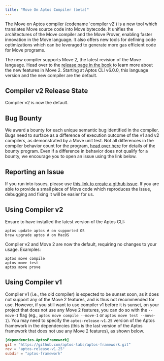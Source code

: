 ```yaml
---
title: "Move On Aptos Compiler (beta)"
---
```


The Move on Aptos compiler (codename 'compiler v2') is a new tool which translates Move source code into Move bytecode. It unifies the architectures of the Move compiler and the Move Prover, enabling faster innovation in the Move language. It also offers new tools for defining code optimizations which can be leveraged to generate more gas efficient code for Move programs.

The new compiler supports Move 2, the latest revision of the Move language. Head over to the [release page in the book](/build/smart-contracts/book/move-2) to learn more about the new features in Move 2. Starting at Aptos CLI v6.0.0, this language version and the new compiler are the default.

## Compiler v2 Release State

Compiler v2 is now the default.

## Bug Bounty

We award a bounty for each unique semantic bug identified in the compiler. Bugs need to surface as a difference of execution outcome of the v1 and v2 compilers, as demonstrated by a Move unit test. Not all differences in the compiler behavior count for the program, [head over here](https://hackenproof.com/programs/move-on-aptos-compiler) for details of the bounty program. Even if a difference in behavior does not qualify for a bounty, we encourage you to open an issue using the link below.

## Reporting an Issue

If you run into issues, please use [this link to create a github issue][bug]. If you are able to provide a small piece of Move code which reproduces the issue, debugging and fixing it will be easier for us.

[bug]: https://github.com/aptos-labs/aptos-core/issues/new?title=[compiler-v2]%20%3CPLEASE%20NAME%20IT%3E&body=%3CPLEASE%20DESCRIBE%20IT%3E&labels=compiler-v2&projects=aptos-labs/16

## Using Compiler v2

Ensure to have installed the latest version of the Aptos CLI:

```shellscript filename="Terminal"
aptos update aptos # on supported OS
brew upgrade aptos # on MacOS
```

Compiler v2 and Move 2 are now the default, requiring no changes to your usage. Examples:

```shellscript filename="Terminal"
aptos move compile
aptos move test
aptos move prove
```

## Using Compiler v1

Compiler v1 (i.e., the old compiler) is expected to be sunset soon, as it does not support any of the Move 2 features, and is thus not recommended for use. However, if you still want to use compiler v1 before it is sunset, on your project that does not use any Move 2 features, you can do so with the `--move-1` flag (eg., `aptos move compile --move-1` or `aptos move test --move-1`). You may need to specify the `aptos-release-v1.25` version of the Aptos framework in the dependencies (this is the last version of the Aptos framework that does not use any Move 2 features), as shown below.

```toml filename="Move.toml"
[dependencies.AptosFramework]
git = "https://github.com/aptos-labs/aptos-framework.git"
rev = "aptos-release-v1.25"
subdir = "aptos-framework"
```
